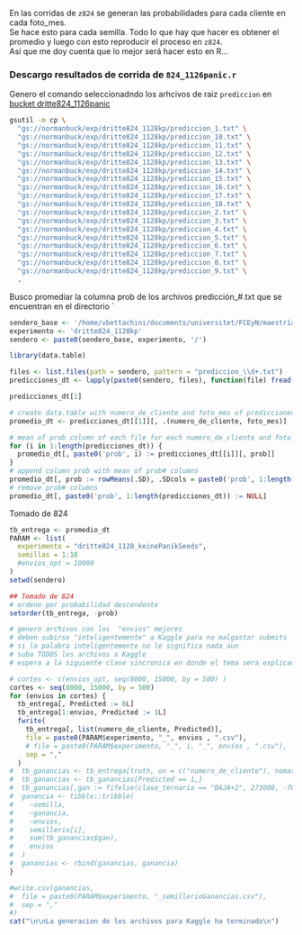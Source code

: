 En las corridas de `z824` se generan las probabilidades para cada cliente en cada foto_mes.  
Se hace esto para cada semilla. Todo lo que hay que hacer es obtener el promedio y luego con esto reproducir el proceso en `z824`.   
Así que me doy cuenta que lo mejor será hacer esto en R...


### Descargo resultados de corrida de `824_1126panic.r`
Genero el comando seleccionadndo los arhcivos de raiz `prediccion` en [bucket dritte824_1126panic](https://console.cloud.google.com/storage/browser/normanbuck/exp/dritte814_1226panic;tab=objects?project=dmeyf2023&prefix=&forceOnObjectsSortingFiltering=false)


```bash
gsutil -m cp \
  "gs://normanbuck/exp/dritte824_1128kp/prediccion_1.txt" \
  "gs://normanbuck/exp/dritte824_1128kp/prediccion_10.txt" \
  "gs://normanbuck/exp/dritte824_1128kp/prediccion_11.txt" \
  "gs://normanbuck/exp/dritte824_1128kp/prediccion_12.txt" \
  "gs://normanbuck/exp/dritte824_1128kp/prediccion_13.txt" \
  "gs://normanbuck/exp/dritte824_1128kp/prediccion_14.txt" \
  "gs://normanbuck/exp/dritte824_1128kp/prediccion_15.txt" \
  "gs://normanbuck/exp/dritte824_1128kp/prediccion_16.txt" \
  "gs://normanbuck/exp/dritte824_1128kp/prediccion_17.txt" \
  "gs://normanbuck/exp/dritte824_1128kp/prediccion_18.txt" \
  "gs://normanbuck/exp/dritte824_1128kp/prediccion_2.txt" \
  "gs://normanbuck/exp/dritte824_1128kp/prediccion_3.txt" \
  "gs://normanbuck/exp/dritte824_1128kp/prediccion_4.txt" \
  "gs://normanbuck/exp/dritte824_1128kp/prediccion_5.txt" \
  "gs://normanbuck/exp/dritte824_1128kp/prediccion_6.txt" \
  "gs://normanbuck/exp/dritte824_1128kp/prediccion_7.txt" \
  "gs://normanbuck/exp/dritte824_1128kp/prediccion_8.txt" \
  "gs://normanbuck/exp/dritte824_1128kp/prediccion_9.txt" \
  .
```


Busco promediar la columna prob de los archivos predicción_#.txt que se encuentran en el directorio `

```r
sendero_base <- '/home/vbettachini/documents/universitet/FCEyN/maestríaDatos/economíaFinanzas/buckets/b1/exp/'
experimento <- 'dritte824_1128kp'
sendero <- paste0(sendero_base, experimento, '/') 
```

```r
library(data.table)
```

```r
files <- list.files(path = sendero, pattern = "prediccion_\\d+.txt")
predicciones_dt <- lapply(paste0(sendero, files), function(file) fread(file))
```

```r
predicciones_dt[1]
```

```r
# create data.table with numero_de_cliente and foto_mes of predicciones_dt[[1]]
promedio_dt <- predicciones_dt[[1]][, .(numero_de_cliente, foto_mes)]
```

```r
# mean of prob column of each file for each numero_de_cliente and foto_mes
for (i in 1:length(predicciones_dt)) {
  promedio_dt[, paste0('prob', i) := predicciones_dt[[i]][, prob]]
}
# append column prob with mean of prob# columns
promedio_dt[, prob := rowMeans(.SD), .SDcols = paste0('prob', 1:length(predicciones_dt))]
# remove prob# columns
promedio_dt[, paste0('prob', 1:length(predicciones_dt)) := NULL]
```


Tomado de 824
```r
tb_entrega <- promedio_dt
PARAM <- list(
  experimento = "dritte824_1128_keinePanikSeeds",
  semillas = 1:18
  #envios_opt = 10000
)
setwd(sendero)

## Tomado de 824
# ordeno por probabilidad descendente
setorder(tb_entrega, -prob)

# genero archivos con los  "envios" mejores
# deben subirse "inteligentemente" a Kaggle para no malgastar submits
# si la palabra inteligentemente no le significa nada aun
# suba TODOS los archivos a Kaggle
# espera a la siguiente clase sincronica en donde el tema sera explicado

# cortes <- c(envios_opt, seq(8000, 15000, by = 500) )
cortes <- seq(8000, 15000, by = 500)
for (envios in cortes) {
  tb_entrega[, Predicted := 0L]
  tb_entrega[1:envios, Predicted := 1L]
  fwrite(
    tb_entrega[, list(numero_de_cliente, Predicted)],
    file = paste0(PARAM$experimento, "_", envios , ".csv"),
    # file = paste0(PARAM$experimento, "_", i, "_", envios , ".csv"),
    sep = ","
  )
#  tb_ganancias <- tb_entrega[truth, on = c("numero_de_cliente"), nomatch = 0]
#  tb_ganancias <- tb_ganancias[Predicted == 1,]
#  tb_ganancias[,gan := fifelse(clase_ternaria == "BAJA+2", 273000, -7000)]
#  ganancia <- tibble::tribble(
#    ~semilla,
#    ~ganancia,
#    ~envios,
#    semillerio[i],
#    sum(tb_ganancias$gan),
#    envios
#  )
#  ganancias <- rbind(ganancias, ganancia)  
}

#write.csv(ganancias,
#  file = paste0(PARAM$experimento, "_semillerioGanancias.csv"),
#  sep = ","
#)
cat("\n\nLa generacion de los archivos para Kaggle ha terminado\n")
```